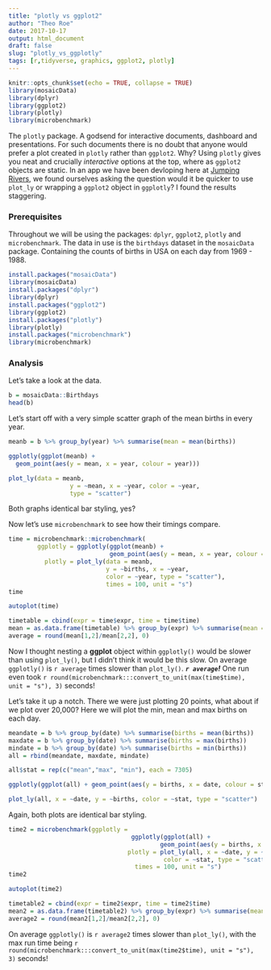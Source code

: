 ```yaml
---
title: "plotly vs ggplot2"
author: "Theo Roe"
date: 2017-10-17
output: html_document
draft: false
slug: "plotly_vs_ggplotly"
tags: [r,tidyverse, graphics, ggplot2, plotly]
---
```


```r
knitr::opts_chunk$set(echo = TRUE, collapse = TRUE)
library(mosaicData)
library(dplyr)
library(ggplot2)
library(plotly)
library(microbenchmark)
```


The `plotly` package. A godsend for interactive documents, dashboard and presentations. For such documents there is no doubt that anyone would prefer a plot created in `plotly` rather than `ggplot2`. Why? Using `plotly` gives you neat and crucially _interactive_ options at the top, where as `ggplot2` objects are static. In an app we have been devloping here at [Jumping Rivers](https://www.jumpingrivers.com), we found ourselves asking the question would it be quicker to use `plot_ly` or wrapping a `ggplot2` object in `ggplotly`? I found the results staggering.   

### Prerequisites 

Throughout we will be using the packages: `dplyr`, `ggplot2`, `plotly` and `microbenchmark`. The data in use is the `birthdays` dataset in the `mosaicData` package. Containing the counts of births in USA on each day from 1969 - 1988.

```r
install.packages("mosaicData")
library(mosaicData)
install.packages("dplyr")
library(dplyr)
install.packages("ggplot2")
library(ggplot2)
install.packages("plotly")
library(plotly)
install.packages("microbenchmark")
library(microbenchmark)
```

### Analysis
Let's take a look at the data.
```r
b = mosaicData::Birthdays
head(b)
```

Let's start off with a very simple scatter graph of the mean births in every year. 

```r
meanb = b %>% group_by(year) %>% summarise(mean = mean(births))
```

```r
ggplotly(ggplot(meanb) + 
  geom_point(aes(y = mean, x = year, colour = year)))

plot_ly(data = meanb, 
                 y = ~mean, x = ~year, color = ~year, 
                 type = "scatter")
```

Both graphs identical bar styling, yes? 

Now let's use `microbenchmark` to see how their timings compare. 

```r
time = microbenchmark::microbenchmark(
        ggplotly = ggplotly(ggplot(meanb) + 
                            geom_point(aes(y = mean, x = year, colour = year))),
          plotly = plot_ly(data = meanb, 
                           y = ~births, x = ~year, 
                           color = ~year, type = "scatter"),
                           times = 100, unit = "s")
time
```
```r
autoplot(time)
```

```r
timetable = cbind(expr = time$expr, time = time$time)
mean = as.data.frame(timetable) %>% group_by(expr) %>% summarise(mean = mean(time))
average = round(mean[1,2]/mean[2,2], 0)
```
Now I thought nesting a __ggplot__ object within `ggplotly()` would be slower than using `plot_ly()`, but I didn't think it would be this slow. On average `ggplotly()` is `r average` times slower than `plot_ly()`. **_`r average`!_** One run even took `r round(microbenchmark:::convert_to_unit(max(time$time), unit = "s"), 3)` seconds! 

Let's take it up a notch.  There we were just plotting 20 points, what about if we plot over 20,000? Here we will plot the min, mean and max births on each day. 

```r
meandate = b %>% group_by(date) %>% summarise(births = mean(births))
maxdate = b %>% group_by(date) %>% summarise(births = max(births))
mindate = b %>% group_by(date) %>% summarise(births = min(births))
all = rbind(meandate, maxdate, mindate)

all$stat = rep(c("mean","max", "min"), each = 7305)

ggplotly(ggplot(all) + geom_point(aes(y = births, x = date, colour = stat)))

plot_ly(all, x = ~date, y = ~births, color = ~stat, type = "scatter")
```
Again, both plots are identical bar styling.
```r
time2 = microbenchmark(ggplotly = 
                                  ggplotly(ggplot(all) +
                                          geom_point(aes(y = births, x = date, colour = stat))),
                                 plotly = plot_ly(all, x = ~date, y = ~births, 
                                           color = ~stat, type = "scatter"),
                                   times = 100, unit = "s")
time2
```
```r
autoplot(time2)
```

```r
timetable2 = cbind(expr = time2$expr, time = time2$time)
mean2 = as.data.frame(timetable2) %>% group_by(expr) %>% summarise(mean = mean(time))
average2 = round(mean2[1,2]/mean2[2,2], 0)
```

On average `ggplotly()` is `r average2` times slower than `plot_ly()`, with the max run time being `r round(microbenchmark:::convert_to_unit(max(time2$time), unit = "s"), 3)` seconds! 
